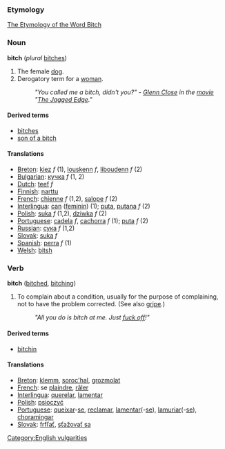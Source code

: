 === Etymology ===
[http://www.roxanne.org/~maeve/bitch.html The Etymology of the Word Bitch]

=== Noun ===
'''bitch''' (''plural'' [[bitches]])
# The female [[dog]].
# Derogatory term for a [[woman]].
#:''"You called me a bitch, didn't you?" - [[w:Glenn Close|Glenn Close]] in the [[movie]] "[[w:The Jagged Edge|The Jagged Edge]]."''

====Derived terms====
*[[bitches]]
*[[son of a bitch]]

==== Translations ====
*[[Breton]]: [[kiez]] ''f'' (1), [[louskenn]] ''f'', [[liboudenn]] ''f'' (2)
*[[Bulgarian]]: [[кучка]] ''f'' (1, 2)
*[[Dutch]]: [[teef]] ''f''
*[[Finnish]]: [[narttu]]
*[[French]]: [[chienne]] ''f'' (1,2), [[salope]] ''f'' (2)
*[[Interlingua]]: [[can]] ([[feminin]]) (1); [[puta]], [[putana]] ''f'' (2)
*[[Polish]]: [[suka]] ''f'' (1,2), [[dziwka]] ''f'' (2)
*[[Portuguese]]: [[cadela]] ''f'', [[cachorra]] ''f'' (1); [[puta]] ''f'' (2)
*[[Russian]]: [[сука]] ''f'' (1,2)
*[[Slovak]]: [[suka]] ''f''
*[[Spanish]]: [[perra]] ''f'' (1)
*[[Welsh]]: [[bitsh]]

=== Verb ===
'''bitch''' ([[bitched]], [[bitching]])

# To complain about a condition, usually for the purpose of complaining, not to have the problem corrected. (See also [[gripe]].)
#:''"All you do is bitch at me. Just [[fuck off]]!"''

====Derived terms====
*[[bitchin]]

==== Translations ====
*[[Breton]]: [[klemm]], [[soroc'hal]], [[grozmolat]]
*[[French]]: se [[plaindre]], [[râler]]
*[[Interlingua]]: [[querelar]], [[lamentar]]
*[[Polish]]: [[psioczyć]]
*[[Portuguese]]: [[queixar]]-[[se]], [[reclamar]], [[lamentar]](-[[se]]), [[lamuriar]](-[[se]]), [[choramingar]]
*[[Slovak]]: [[frfľať]], [[sťažovať sa]]

[[Category:English vulgarities]]